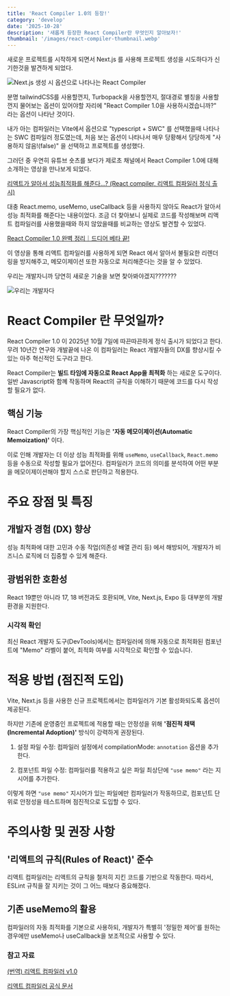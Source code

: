 ```yaml
---
title: 'React Compiler 1.0의 등장!'
category: 'develop'
date: '2025-10-28'
description: '새롭게 등장한 React Compiler란 무엇인지 알아보자!'
thumbnail: '/images/react-compiler-thumbnail.webp'
---
```


새로운 프로젝트를 시작하게 되면서 Next.js 를 사용해 프로젝트 생성을 시도하다가 신기한것을 발견하게 되었다.

![Next.js 생성 시 옵션으로 나타나는 React Compiler](/images/react-compiler-1.png)

분명 tailwindCSS를 사용할껀지, Turbopack을 사용할껀지, 절대경로 별칭을 사용할껀지 물어보는 옵션이 있어야할 자리에 "React Compiler 1.0을 사용하시겠습니까?" 라는 옵션이 나타난 것이다.

내가 아는 컴파일러는 Vite에서 옵션으로 "typescript + SWC" 를 선택했을때 나타나는 SWC 컴파일러 정도였는데, 처음 보는 옵션이 나타나서 매우 당황해서 당당하게 "사용하지 않음!(false)" 을 선택하고 프로젝트를 생성했다.

그러던 중 우연히 유튜브 숏츠를 보다가 제로초 채널에서 React Compiler 1.0에 대해 소개하는 영상을 만나보게 되었다.

[리액트가 알아서 성능최적화를 해준다...? (React compiler, 리액트 컴파일러 정식 출시)](https://youtube.com/shorts/JVKT7z8w5q0?si=fqdeVTPfRInWCMkY)

대충 React.memo, useMemo, useCallback 등을 사용하지 않아도 React가 알아서 성능 최적화를 해준다는 내용이었다. 조금 더 찾아보니 실제로 코드를 작성해보며 리액트 컴파일러를 사용했을때와 하지 않았을때를 비교하는 영상도 발견할 수 있었다.

[React Compiler 1.0 완벽 정리｜드디어 베타 끝!](https://youtu.be/4WyLSzwRMGg?si=zrW_HlS4vNeAGuHj)

이 영상을 통해 리액트 컴파일러를 사용하게 되면 React 에서 알아서 불필요한 리렌더링을 방지해주고, 메모이제이션 또한 자동으로 처리해준다는 것을 알 수 있었다.

우리는 개발자니까 당연히 새로운 기술을 보면 찾아봐야겠지???????

![우리는 개발자다](/images/react-compiler-2.png)

# React Compiler 란 무엇일까?

React Compiler 1.0 이 2025년 10월 7일에 따끈따끈하게 정식 출시가 되었다고 한다. 무려 10년간 연구와 개발끝에 나온 이 컴파일러는 React 개발자들의 DX를 향상시킬 수 있는 아주 혁신적인 도구라고 한다.

React Compiler는 **빌드 타임에 자동으로 React App을 최적화** 하는 새로운 도구이다. 일반 Javascript와 함꼐 작동하며 React의 규칙을 이해하기 때문에 코드를 다시 작성할 필요가 없다.

## 핵심 기능

React Compiler의 가장 핵심적인 기능은 **'자동 메모이제이션(Automatic Memoization)'** 이다.

이로 인해 개발자는 더 이상 성능 최적화를 위해 `useMemo`, `useCallback`, `React.memo` 등을 수동으로 작성할 필요가 없어진다. 컴파일러가 코드의 의미를 분석하여 어떤 부분을 메모이제이션해야 할지 스스로 판단하고 적용한다.

# 주요 장점 및 특징

## 개발자 경험 (DX) 향상

성능 최적화에 대한 고민과 수동 작업(의존성 배열 관리 등) 에서 해방되어, 개발자가 비즈니스 로직에 더 집중할 수 있게 해준다.

## 광범위한 호환성

React 19뿐만 아니라 17, 18 버전과도 호환되며, Vite, Next.js, Expo 등 대부분의 개발 환경을 지원한다.

### 시각적 확인

최신 React 개발자 도구(DevTools)에서는 컴파일러에 의해 자동으로 최적화된 컴포넌트에 "Memo" 라벨이 붙어, 최적화 여부를 시각적으로 확인할 수 있습니다.

# 적용 방법 (점진적 도입)

Vite, Next.js 등을 사용한 신규 프로젝트에서는 컴파일러가 기본 활성화되도록 옵션이 제공된다.

하지만 기존에 운영중인 프로젝트에 적용할 때는 안정성을 위해 **'점진적 채택(Incremental Adoption)'** 방식이 강력하게 권장된다.

1. 설정 파일 수정: 컴파일러 설정에서 compilationMode: `annotation` 옵션을 추가한다.

2. 컴포넌트 파일 수정: 컴파일러를 적용하고 싶은 파일 최상단에 `"use memo"` 라는 지시어를 추가한다.

이렇게 하면 `"use memo"` 지시어가 있는 파일에만 컴파일러가 작동하므로, 컴포넌트 단위로 안정성을 테스트하며 점진적으로 도입할 수 있다.

# 주의사항 및 권장 사항

## '리액트의 규칙(Rules of React)' 준수

리액트 컴파일러는 리액트의 규칙을 철저히 지킨 코드를 기반으로 작동한다. 따라서, ESLint 규칙을 잘 지키는 것이 그 어느 때보다 중요해졌다.

## 기존 useMemo의 활용

컴파일러의 자동 최적화를 기본으로 사용하되, 개발자가 특별히 '정밀한 제어'를 원하는 경우에만 useMemo나 useCallback을 보조적으로 사용할 수 있다.

### 참고 자료

[(번역) 리액트 컴파일러 v1.0](https://ykss.netlify.app/translation/react_compiler/?utm_source=substack&utm_medium=email)

[리액트 컴파일러 공식 문서](https://ko.react.dev/learn/react-compiler)
